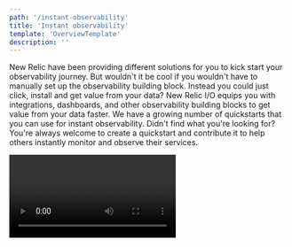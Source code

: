 ```yaml
---
path: '/instant-observability'
title: 'Instant observability'
template: 'OverviewTemplate'
description: ''
---
```


<Intro>

New Relic have been providing different solutions for you to kick start your observability journey. 
But wouldn't it be cool if you wouldn't have to manually set up the observability building block. Instead you could just click, install and get value from your data?
New Relic I/O equips you with integrations, dashboards, and other observability building blocks to get value from your data faster. We have a growing number of quickstarts that you can use for instant observability.
Didn't find what you're looking for? You're always welcome to create a quickstart and contribute it to help others instantly monitor and observe their services.

<Video id="jN3Bk473R4w" type="youtube" />

</Intro>
